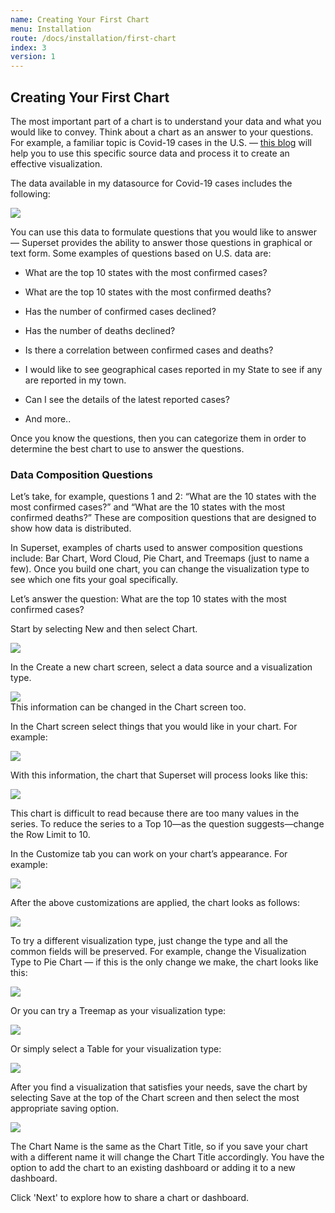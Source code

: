 ```yaml
---
name: Creating Your First Chart
menu: Installation
route: /docs/installation/first-chart
index: 3
version: 1
---
```


Creating Your First Chart
-------------

The most important part of a chart is to understand your data and what you would like to convey. Think about a chart as an answer to your questions. For example, a familiar topic is Covid-19 cases in the U.S. — [this blog](https://preset.io/blog/2020-03-12-corona-virus/) will help you to use this specific source data and process it to create an effective visualization.

The data available in my datasource for Covid-19 cases includes the following:

<img src="/images/first-chart-fields.png" />


You can use this data to formulate questions that you would like to answer — Superset provides the ability to answer those questions in graphical or text form. Some examples of questions based on U.S. data are:

  
-   What are the top 10 states with the most confirmed cases?
    
-   What are the top 10 states with the most confirmed deaths?
    
-   Has the number of confirmed cases declined?
    
-   Has the number of deaths declined?
    
-   Is there a correlation between confirmed cases and deaths?
    
-   I would like to see geographical cases reported in my State to see if any are reported in my town.
    
-   Can I see the details of the latest reported cases?
    
-   And more..
    
  

Once you know the questions, then you can categorize them in order to determine the best chart to use to answer the questions.


### Data Composition Questions

 Let’s take, for example, questions 1 and 2: “What are the 10 states with the most confirmed cases?” and “What are the 10 states with the most confirmed deaths?”  These are composition questions that are designed to show how data is distributed.

In Superset, examples of charts used to answer composition questions include: Bar Chart, Word Cloud, Pie Chart, and Treemaps (just to name a few). Once you build one chart, you can change the visualization type to see which one fits your goal specifically.

Let’s answer the question: What are the top 10 states with the most confirmed cases?

Start by selecting New and then select Chart.

<img src="/images/first-chart-newChart.png" />

In the Create a new chart screen, select a data source and a visualization type.

<img src="/images/first-chart-dataSource.png" />

<div class="ui info message">This information can be changed in the Chart screen too. </div>

In the Chart screen select things that you would like in your chart. For example:

<img src="/images/first-chart-chartOption.png" />


With this information, the chart that Superset will process looks like this:

<img src="/images/first-chart-plainChart.png" />

This chart is difficult to read because there are too many values in the series. To reduce the series to a Top 10—as the question suggests—change the Row Limit to 10.

In the Customize tab you can work on your chart’s appearance. For example:

<img src="/images/first-chart-customizeChart.png" />

After the above customizations are applied, the chart looks as follows:

<img src="/images/first-chart-barComplete.png" />

To try a different visualization type, just change the type and all the common fields will be preserved. For example, change the Visualization Type to Pie Chart — if this is the only change we make, the chart looks like this:

<img src="/images/first-chart-pie.png" />

Or you can try a Treemap as your visualization type:

<img src="/images/first-chart-tree.png" />

Or simply select a Table for your visualization type:

<img src="/images/first-chart-table.png" />
  
After you find a visualization that satisfies your needs, save the chart by selecting Save at the top of the Chart screen and then select the most appropriate saving option.

<img src="/images/first-chart-save.png" />
  

The Chart Name is the same as the Chart Title, so if you save your chart with a different name it will change the Chart Title accordingly. You have the option to add the chart to an existing dashboard or adding it to a new dashboard.

Click 'Next' to explore how to share a chart or dashboard. 

   
